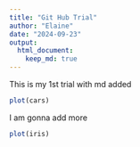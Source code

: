 ```yaml
---
title: "Git Hub Trial"
author: "Elaine"
date: "2024-09-23"
output: 
  html_document: 
    keep_md: true
---
```

This is my 1st trial
with md added

```r
plot(cars)
```

I am gonna add more

```r
plot(iris)
```